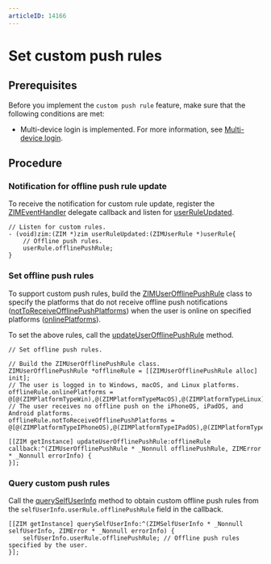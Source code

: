 ```yaml
---
articleID: 14166
---
```


# Set custom push rules


<Content />

## Prerequisites

Before you implement the `custom push rule` feature, make sure that the following conditions are met:


- Multi-device login is implemented. For more information, see [Multi-device login](./../Guides/Users/Multi-device%20login.mdx).

## Procedure

### Notification for offline push rule update

To receive the notification for custom rule update, register the [ZIMEventHandler](@-ZIMEventHandler) delegate callback and listen for [userRuleUpdated](https://docs.zegocloud.com/article/api?doc=zim_API~objective-c_ios~protocol~ZIMEventHandler#zim-user-rule-updated).

```objc
// Listen for custom rules.
- (void)zim:(ZIM *)zim userRuleUpdated:(ZIMUserRule *)userRule{
    // Offline push rules.
    userRule.offlinePushRule;
}
```


### Set offline push rules

To support custom push rules, build the [ZIMUserOfflinePushRule](@-ZIMUserOfflinePushRule) class to specify the platforms that do not receive offline push notifications ([notToReceiveOfflinePushPlatforms](@notToReceiveOfflinePushPlatforms)) when the user is online on specified platforms ([onlinePlatforms](@onlinePlatforms)).

To set the above rules, call the [updateUserOfflinePushRule](@updateUserOfflinePushRule) method.

```objc
// Set offline push rules.

// Build the ZIMUserOfflinePushRule class.
ZIMUserOfflinePushRule *offlineRule = [[ZIMUserOfflinePushRule alloc] init];
// The user is logged in to Windows, macOS, and Linux platforms.
offlineRule.onlinePlatforms = @[@(ZIMPlatformTypeWin),@(ZIMPlatformTypeMacOS),@(ZIMPlatformTypeLinux)];
// The user receives no offline push on the iPhoneOS, iPadOS, and Android platforms.
offlineRule.notToReceiveOfflinePushPlatforms = @[@(ZIMPlatformTypeIPhoneOS),@(ZIMPlatformTypeIPadOS),@(ZIMPlatformTypeAndroid)];

[[ZIM getInstance] updateUserOfflinePushRule:offlineRule callback:^(ZIMUserOfflinePushRule * _Nonnull offlinePushRule, ZIMError * _Nonnull errorInfo) {
}];
```

### Query custom push rules

Call the [querySelfUserInfo](@querySelfUserInfo) method to obtain custom offline push rules from the `selfUserInfo.userRule.offlinePushRule` field in the callback.

```objc
[[ZIM getInstance] querySelfUserInfo:^(ZIMSelfUserInfo * _Nonnull selfUserInfo, ZIMError * _Nonnull errorInfo) {
    selfUserInfo.userRule.offlinePushRule; // Offline push rules specified by the user.
}];
```
